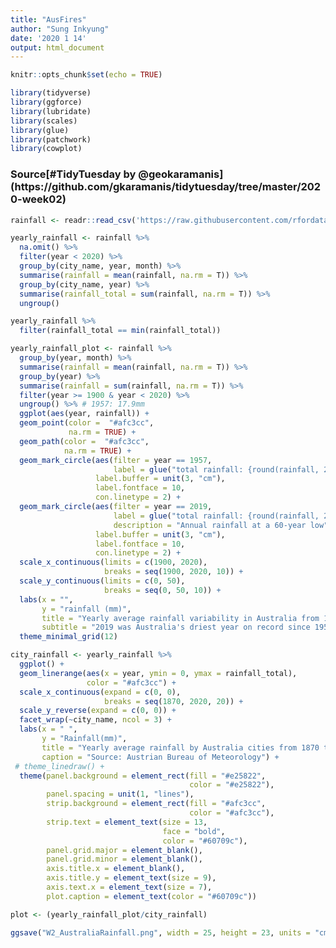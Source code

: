 ```yaml
---
title: "AusFires"
author: "Sung Inkyung"
date: '2020 1 14'
output: html_document
---
```


```r
knitr::opts_chunk$set(echo = TRUE)
```

```r
library(tidyverse)
library(ggforce)
library(lubridate)
library(scales)
library(glue)
library(patchwork)
library(cowplot)
```

### Source[#TidyTuesday by @geokaramanis] (https://github.com/gkaramanis/tidytuesday/tree/master/2020-week02)
```r
rainfall <- readr::read_csv('https://raw.githubusercontent.com/rfordatascience/tidytuesday/master/data/2020/2020-01-07/rainfall.csv')

```

```r
yearly_rainfall <- rainfall %>% 
  na.omit() %>% 
  filter(year < 2020) %>% 
  group_by(city_name, year, month) %>%
  summarise(rainfall = mean(rainfall, na.rm = T)) %>% 
  group_by(city_name, year) %>% 
  summarise(rainfall_total = sum(rainfall, na.rm = T)) %>% 
  ungroup()

yearly_rainfall %>% 
  filter(rainfall_total == min(rainfall_total))

```


```r
yearly_rainfall_plot <- rainfall %>% 
  group_by(year, month) %>% 
  summarise(rainfall = mean(rainfall, na.rm = T)) %>%
  group_by(year) %>%
  summarise(rainfall = sum(rainfall, na.rm = T)) %>%
  filter(year >= 1900 & year < 2020) %>%
  ungroup() %>% # 1957: 17.9mm
  ggplot(aes(year, rainfall)) +
  geom_point(color =  "#afc3cc",
             na.rm = TRUE) +
  geom_path(color =  "#afc3cc",
            na.rm = TRUE) +
  geom_mark_circle(aes(filter = year == 1957,
                       label = glue("total rainfall: {round(rainfall, 2)} mm")),
                   label.buffer = unit(3, "cm"),
                   label.fontface = 10,
                   con.linetype = 2) +
  geom_mark_circle(aes(filter = year == 2019,
                       label = glue("total rainfall: {round(rainfall, 2)} mm"),
                       description = "Annual rainfall at a 60-year low"),
                   label.buffer = unit(3, "cm"),
                   label.fontface = 10,
                   con.linetype = 2) +
  scale_x_continuous(limits = c(1900, 2020),
                     breaks = seq(1900, 2020, 10)) +
  scale_y_continuous(limits = c(0, 50),
                     breaks = seq(0, 50, 10)) +
  labs(x = "",
       y = "rainfall (mm)",
       title = "Yearly average rainfall variability in Australia from 1900 to 2019",
       subtitle = "2019 was Australia's driest year on record since 1957(17.97 mm)") +
  theme_minimal_grid(12)
```

```r
city_rainfall <- yearly_rainfall %>% 
  ggplot() +
  geom_linerange(aes(x = year, ymin = 0, ymax = rainfall_total),
                 color = "#afc3cc") +
  scale_x_continuous(expand = c(0, 0),
                     breaks = seq(1870, 2020, 20)) +
  scale_y_reverse(expand = c(0, 0)) +
  facet_wrap(~city_name, ncol = 3) +
  labs(x = " ",
       y = "Rainfall(mm)",
       title = "Yearly average rainfall by Australia cities from 1870 to 2019",
       caption = "Source: Austrian Bureau of Meteorology") +
 # theme_linedraw() +
  theme(panel.background = element_rect(fill = "#e25822", 
                                        color = "#e25822"),
        panel.spacing = unit(1, "lines"),
        strip.background = element_rect(fill = "#afc3cc",
                                        color = "#afc3cc"),
        strip.text = element_text(size = 13,
                                  face = "bold",
                                  color = "#60709c"),
        panel.grid.major = element_blank(),
        panel.grid.minor = element_blank(),
        axis.title.x = element_blank(),
        axis.title.y = element_text(size = 9),
        axis.text.x = element_text(size = 7),
        plot.caption = element_text(color = "#60709c"))
```


```r
plot <- (yearly_rainfall_plot/city_rainfall)

ggsave("W2_AustraliaRainfall.png", width = 25, height = 23, units = "cm")

```

